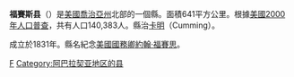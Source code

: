 {{unreferenced|time=2018-05-03T21:32:35+00:00}}
{{noteTA
|T=zh-hans:福赛斯县 (佐治亚州);zh-hk:福賽斯縣 (喬治亞州);zh-tw:福賽斯郡 (喬治亞州);
|1=zh-hans:县;zh-hk:縣;zh-tw:郡;
}}
{{Otheruses|福賽斯縣|subject=美國喬治亞州的一個縣|other=同名的縣}}
<!--[[File:Map_of_Georgia_highlighting_Forsyth_County.svg|250px]]-->
{{Infobox U.S. County
| county = 福賽斯縣
| state = 喬治亞州
| en county = Forsyth County
| en state = Georgia
| seal = 
| seallink = 
| map = Forsyth County Georgia.png
| map size = 225
| founded = 1831
| seat = Cumming
| largest city = Cumming
| area mi = 247
| area km = 641
| area land mi = 226
| area land km = 585
| area water mi = 22
| area water km = 56
| area percentage = 8.72% 
| census estimate yr = 2006
| pop = 150,968
| density mi = 436
| density km = 168
| time zone = Eastern
| UTC offset = -5
| DST offset = -4
| web = www.forsythco.com 
}}
'''福賽斯县'''（{{lang-en|Forsyth County}}）是[[美國|美國]][[喬治亞州|喬治亞州]]北部的一個縣。面積641平方公里。根據[[美國2000年人口普查|美國2000年人口普查]]，共有人口140,383人。縣治[[卡明_(喬治亞州)|卡明]]（Cumming）。

成立於1831年。縣名紀念[[美國國務卿|美國國務卿]][[約翰·福賽思|約翰·福賽思]]。

{{福賽斯縣 (喬治亞州)}}
{{佐治亚州}}

[[Category:佐治亚州行政区划|F]]
[[Category:阿巴拉契亚地区的县|Category:阿巴拉契亚地区的县]]